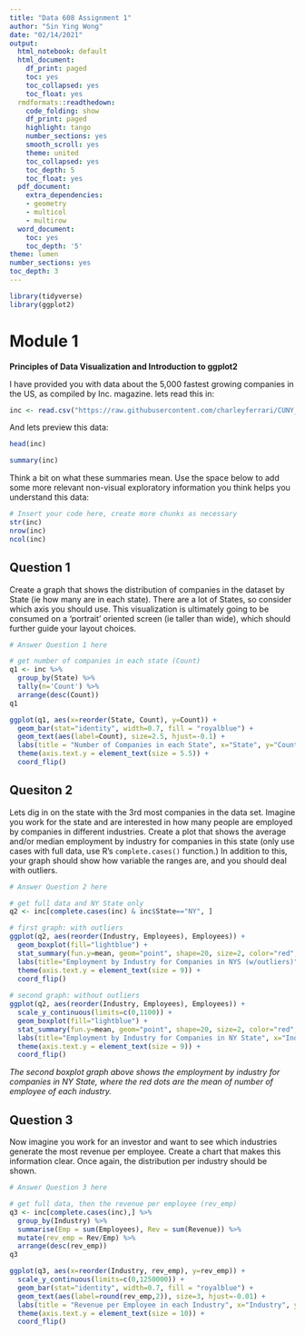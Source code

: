 ---
title: "Data 608 Assignment 1"
author: "Sin Ying Wong"
date: "02/14/2021"
output:
  html_notebook: default
  html_document:
    df_print: paged
    toc: yes
    toc_collapsed: yes
    toc_float: yes
  rmdformats::readthedown:
    code_folding: show
    df_print: paged
    highlight: tango
    number_sections: yes
    smooth_scroll: yes
    theme: united
    toc_collapsed: yes
    toc_depth: 5
    toc_float: yes
  pdf_document:
    extra_dependencies:
    - geometry
    - multicol
    - multirow
  word_document:
    toc: yes
    toc_depth: '5'
theme: lumen
number_sections: yes
toc_depth: 3
---

```{r library, message=FALSE, warning=FALSE}
library(tidyverse)
library(ggplot2)
```

# Module 1

**Principles of Data Visualization and Introduction to ggplot2**

I have provided you with data about the 5,000 fastest growing companies in the US, as compiled by Inc. magazine. lets read this in:

```{r}

inc <- read.csv("https://raw.githubusercontent.com/charleyferrari/CUNY_DATA_608/master/module1/Data/inc5000_data.csv", header= TRUE)

```

And lets preview this data:

```{r}

head(inc)

```
```{r}

summary(inc)

```

Think a bit on what these summaries mean. Use the space below to add some more relevant non-visual exploratory information you think helps you understand this data:

```{r}
# Insert your code here, create more chunks as necessary
str(inc)
nrow(inc)
ncol(inc)
```

## Question 1

Create a graph that shows the distribution of companies in the dataset by State (ie how many are in each state). There are a lot of States, so consider which axis you should use. This visualization is ultimately going to be consumed on a 'portrait' oriented screen (ie taller than wide), which should further guide your layout choices.

```{r}
# Answer Question 1 here

# get number of companies in each state (Count)
q1 <- inc %>% 
  group_by(State) %>%
  tally(n='Count') %>%
  arrange(desc(Count))
q1

ggplot(q1, aes(x=reorder(State, Count), y=Count)) +
  geom_bar(stat="identity", width=0.7, fill = "royalblue") +
  geom_text(aes(label=Count), size=2.5, hjust=-0.1) +
  labs(title = "Number of Companies in each State", x="State", y="Count") +
  theme(axis.text.y = element_text(size = 5.5)) +
  coord_flip()

```


## Quesiton 2

Lets dig in on the state with the 3rd most companies in the data set. Imagine you work for the state and are interested in how many people are employed by companies in different industries. Create a plot that shows the average and/or median employment by industry for companies in this state (only use cases with full data, use R's `complete.cases()` function.) In addition to this, your graph should show how variable the ranges are, and you should deal with outliers.

```{r message=FALSE, warning=FALSE}
# Answer Question 2 here

# get full data and NY State only
q2 <- inc[complete.cases(inc) & inc$State=="NY", ]

# first graph: with outliers
ggplot(q2, aes(reorder(Industry, Employees), Employees)) +
  geom_boxplot(fill="lightblue") +
  stat_summary(fun.y=mean, geom="point", shape=20, size=2, color="red", fill="red") +
  labs(title="Employment by Industry for Companies in NYS (w/outliers)", x="Industry", y="Number of Employee") +
  theme(axis.text.y = element_text(size = 9)) +
  coord_flip()
  
# second graph: without outliers
ggplot(q2, aes(reorder(Industry, Employees), Employees)) +
  scale_y_continuous(limits=c(0,1100)) +
  geom_boxplot(fill="lightblue") +
  stat_summary(fun.y=mean, geom="point", shape=20, size=2, color="red", fill="red") +
  labs(title="Employment by Industry for Companies in NY State", x="Industry", y="Number of Employee") +
  theme(axis.text.y = element_text(size = 9)) +
  coord_flip()

```

*The second boxplot graph above shows the employment by industry for companies in NY State, where the red dots are the mean of number of employee of each industry.*

## Question 3

Now imagine you work for an investor and want to see which industries generate the most revenue per employee. Create a chart that makes this information clear. Once again, the distribution per industry should be shown.

```{r message=FALSE, warning=FALSE}
# Answer Question 3 here

# get full data, then the revenue per employee (rev_emp)
q3 <- inc[complete.cases(inc),] %>%
  group_by(Industry) %>%
  summarise(Emp = sum(Employees), Rev = sum(Revenue)) %>%
  mutate(rev_emp = Rev/Emp) %>%
  arrange(desc(rev_emp))
q3

ggplot(q3, aes(x=reorder(Industry, rev_emp), y=rev_emp)) +
  scale_y_continuous(limits=c(0,1250000)) +
  geom_bar(stat="identity", width=0.7, fill = "royalblue") +
  geom_text(aes(label=round(rev_emp,2)), size=3, hjust=-0.01) +
  labs(title = "Revenue per Employee in each Industry", x="Industry", y="Revenue per Employee (dollar)") +
  theme(axis.text.y = element_text(size = 10)) +
  coord_flip()

```


